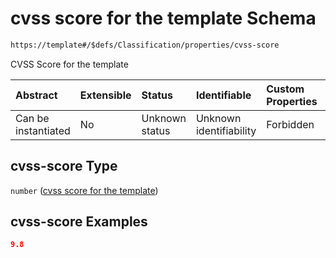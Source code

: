 # cvss score for the template Schema

```txt
https://template#/$defs/Classification/properties/cvss-score
```

CVSS Score for the template

| Abstract            | Extensible | Status         | Identifiable            | Custom Properties | Additional Properties | Access Restrictions | Defined In                                                                             |
| :------------------ | :--------- | :------------- | :---------------------- | :---------------- | :-------------------- | :------------------ | :------------------------------------------------------------------------------------- |
| Can be instantiated | No         | Unknown status | Unknown identifiability | Forbidden         | Allowed               | none                | [nuclei-schema.schema.json\*](../out/nuclei-schema.schema.json "open original schema") |

## cvss-score Type

`number` ([cvss score for the template](nuclei-schema-defs-classification-properties-cvss-score-for-the-template))

## cvss-score Examples

```json
9.8
```
